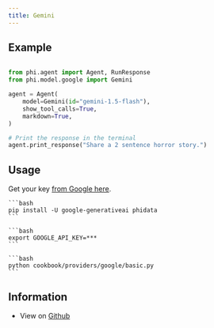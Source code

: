 ```yaml
---
title: Gemini
---
```


## Example

<CodeGroup>

```python agent.py

from phi.agent import Agent, RunResponse
from phi.model.google import Gemini

agent = Agent(
    model=Gemini(id="gemini-1.5-flash"),
    show_tool_calls=True,
    markdown=True,
)

# Print the response in the terminal
agent.print_response("Share a 2 sentence horror story.")
```

</CodeGroup>

## Usage

Get your key [from Google here](https://ai.google.dev/aistudio).

<Steps>
  <Snippet file="create-venv-step.mdx" />

  <Step title="Install libraries">

    ```bash
    pip install -U google-generativeai phidata
    ```

  </Step>

  <Step title="Export `GOOGLE_API_KEY`">

    ```bash
    export GOOGLE_API_KEY=***
    ```

  </Step>

  <Step title="Run Gemini Agent">

    ```bash
    python cookbook/providers/google/basic.py
    ```

  </Step>

  </Steps>

## Information

- View on [Github](https://github.com/phidatahq/phidata/tree/main/cookbook/providers/google/basic.py)

